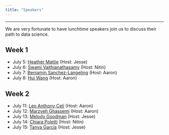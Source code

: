 ```yaml
---
title: "Speakers"
---
```


---

We are very fortunate to have lunchtime speakers join us to discuss their path to data science.


## Week 1

* July 5: [Heather Mattie](https://www.hsph.harvard.edu/heather-mattie/)  (Host: Jesse)
* July 6: [Swami Vaithianathasamy](https://www.linkedin.com/in/swaminathan-v-2b71332) (Host: Nitin)
* July 7: [Benjamin Sanchez-Langeling](https://www.linkedin.com/in/benjamin-sanchez-lengeling-6879a68a) (Host: Aaron)
* July 8: [Hui Wang](https://theorg.com/org/paypal/org-chart/hui-wang) (Host: Aaron)

## Week 2

* July 11: [Leo Anthony Celi](https://imes.mit.edu/research-staff-prof/leo-anthony-celi/) (Host: Aaron)
* July 12: [Marzyeh Ghassemi](https://healthyml.org) (Host: Aaron)
* July 13: [Melody Goodman](https://publichealth.nyu.edu/faculty/melody-goodman) (Host: Jesse)
* July 14: [Chiara Poletti](https://www.linkedin.com/in/chiarapoletti) (Host: Nitin)
* July 15: [Tanya Garcia](https://tpgarcia.github.io) (Host: Jesse)